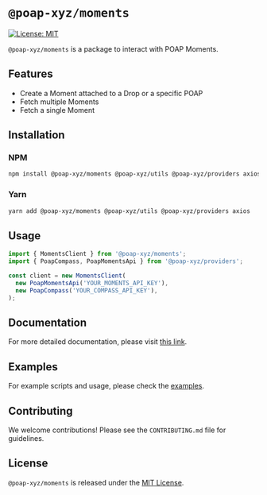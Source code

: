 # `@poap-xyz/moments`

[![License: MIT](https://img.shields.io/badge/License-MIT-green.svg)](https://opensource.org/licenses/MIT)

`@poap-xyz/moments` is a package to interact with POAP Moments.

## Features

- Create a Moment attached to a Drop or a specific POAP
- Fetch multiple Moments
- Fetch a single Moment

## Installation

### NPM

```bash
npm install @poap-xyz/moments @poap-xyz/utils @poap-xyz/providers axios
```

### Yarn

```bash
yarn add @poap-xyz/moments @poap-xyz/utils @poap-xyz/providers axios
```

## Usage

```typescript
import { MomentsClient } from '@poap-xyz/moments';
import { PoapCompass, PoapMomentsApi } from '@poap-xyz/providers';

const client = new MomentsClient(
  new PoapMomentsApi('YOUR_MOMENTS_API_KEY'),
  new PoapCompass('YOUR_COMPASS_API_KEY'),
);
```

## Documentation

For more detailed documentation, please visit [this link](https://documentation.poap.tech/docs).

## Examples

For example scripts and usage, please check the [examples](https://github.com/poap-xyz/poap.js/tree/main/examples).

## Contributing

We welcome contributions! Please see the `CONTRIBUTING.md` file for guidelines.

## License

`@poap-xyz/moments` is released under the [MIT License](https://opensource.org/licenses/MIT).

